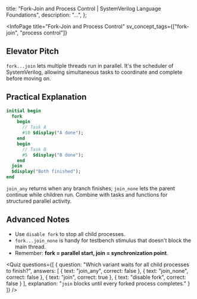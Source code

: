 
  title: "Fork-Join and Process Control | SystemVerilog Language Foundations",
  description: "...",
};

<InfoPage
  title="Fork-Join and Process Control"
  sv_concept_tags={["fork-join", "process control"]}
>

  ## Elevator Pitch

  `fork...join` lets multiple threads run in parallel. It's the scheduler of SystemVerilog, allowing simultaneous tasks to coordinate and complete before moving on.

  ## Practical Explanation

  ```systemverilog
  initial begin
    fork
      begin
        // Task A
        #10 $display("A done");
      end
      begin
        // Task B
        #5  $display("B done");
      end
    join
    $display("Both finished");
  end
  ```

  `join_any` returns when any branch finishes; `join_none` lets the parent continue while children run. Combine with <Link href="/curriculum/T1_Foundational/F3_Procedural_Constructs/tasks-functions">tasks and functions</Link> for structured parallel activity.

  ## Advanced Notes

  * Use `disable fork` to stop all child processes.
  * `fork...join_none` is handy for testbench stimulus that doesn't block the main thread.
  * Remember: **fork = parallel start, join = synchronization point**.

  <Quiz questions={[
    {
      question: "Which variant waits for all child processes to finish?",
      answers: [
        { text: "join_any", correct: false },
        { text: "join_none", correct: false },
        { text: "join", correct: true },
        { text: "disable fork", correct: false }
      ],
      explanation: "`join` blocks until every forked process completes." 
    }
  ]} />

</InfoPage>